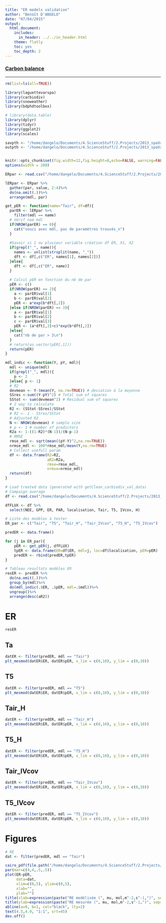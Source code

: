 ```yaml
---
title: "ER models validation"
author: "Benoît D'ANGELO"
date: "07/04/2015"
output:
  html_document:
    includes:
      in_header: ../../in_header.html
    theme: flatly
    toc: yes
    toc_depth: 2
---
```


<h3><a href="../CB_toc.html"> Carbon balance </a></h3>

***

```r
rm(list=ls(all=TRUE))

library(laguettevarspa)
library(carbiodiv)
library(snoweather)
library(bdphdtoolbox)

# library(data.table)
library(dplyr)
library(tidyr)
library(ggplot2)
library(scales)

savpth <- "/home/dangelo/Documents/4.ScienceStuff/2.Projects/2013_spaVar_LG/graphs/carbonbalance"
outpth <- "/home/dangelo/Documents/4.ScienceStuff/2.Projects/2013_spaVar_LG/data/processed"


knitr::opts_chunk$set(fig.width=12,fig.height=8,echo=FALSE, warning=FALSE,message=FALSE)
options(width = 200)
```

```r
ERpar <- read.csv("/home/dangelo/Documents/4.ScienceStuff/2.Projects/2013_spaVar_LG/data/processed/ER_mdlpar.csv")

lERpar <- ERpar %>%
  gather(par, value, 2:4)%>%
  do(na.omit(.))%>%
  arrange(mdl, par)
```


```r
get_pER <- function(name="Tair", df=df){
  parER <- lERpar %>%
    filter(mdl == name)
  # Vérif nom mdl
  if(NROW(parER) == 0){
    cat("souci avec mdl, pas de paramètres trouvés_n")
  }
  
  #Savoir si 1 ou plusieur variable création df ER, X1, X2
  if(grepl("_", name)){
    names <- unlist(strsplit(name, "_"))
    dft <- df[,c("ER", names[1], names[2])]
  }else{
    dft <- df[,c("ER", name)]
  }
  
  # Calcul pER en fonction du nb de par
  pER <- c()
  if(NROW(parER) == 2){
    a <- parER$val[1]
    b <- parER$val[2]
    pER <- a*exp(b*dft[,2])
  }else if(NROW(parER) == 3){
    a <- parER$val[1]
    b <- parER$val[2]
    c <- parER$val[3]
    pER <- (a*dft[,3]+c)*exp(b*dft[,2])
  }else{
    cat("nb de par > 3\n")
  }
  # return(as.vector(pER[,1]))
  return(pER)
}

mdl_indic <- function(Y, pY, mdl){
  mdl <- unique(mdl)
  if(grepl("_", mdl)){
    p <- 2
  }else{ p <- 1}
  # R2
  devmean <- Y-(mean(Y, na.rm=TRUE)) # deviation à la moyenne
  SSres <-sum((Y-pY)^2) # Total sum of squares
  SStot <- sum(devmean^2) # Residual sum of squares
  # 2 way to calculate
  R2 <- (SStot-SSres)/SStot 
  # R2 <- 1 - SSres/SStot
  # Adjusted R2
  N <- NROW(devmean) # sample size
  # p <- 1 # number of predictors
  R2a <- 1-((1-R2)*(N-1))/(N-p-1)
  # RMSE
  rmse_mdl <- sqrt(mean((pY-Y)^2,na.rm=TRUE))
  nrmse_mdl <- 100*rmse_mdl/mean(Y,na.rm=TRUE)
  # Collect usefull param
  df <- data.frame(R2=R2,
                   aR2=R2a,
                   rmse=rmse_mdl,
                   nrmse=nrmse_mdl)
  return(df)
}

```


```r
# Load treated data (generated with getClean_carbiodiv_val_data)
# Campaign average
df <- read.csv("/home/dangelo/Documents/4.ScienceStuff/2.Projects/2013_spaVar_LG/data/processed/cl_carbiodiv_val.csv")
```

```r
dfFLUX <- df %>%
  select(NEE, GPP, ER, PAR, localisation, Tair, T5, IVcov, H)

# Liste des modèles à tester
ER_par <- c("Tair", "T5", "Tair_H", "Tair_IVcov", "T5_H", "T5_IVcov")

predER <- data.frame()

for (j in ER_par){
    pER <- get_pER(j, dfFLUX)
    tpER <- data.frame(ER=df$ER, mdl=j, loc=df$localisation, pER=pER)
    predER <- rbind(predER,tpER)
}
```

```r
# Tableau resultats modèles ER
resER <- predER %>%
  do(na.omit(.))%>%
  group_by(mdl)%>%
  do(mdl_indic(.$ER, .$pER, mdl=.$mdl))%>%
  ungroup()%>%
  arrange(desc(aR2))
```

# ER {.tabset}

```r
resER
```

## Ta

```r
datER <- filter(predER, mdl == "Tair")
plt_mesmod(datER$ER, datER$pER, x_lim = c(0,10), y_lim = c(0,10))
```

## T5

```r
datER <- filter(predER, mdl == "T5")
plt_mesmod(datER$ER, datER$pER, x_lim = c(0,10), y_lim = c(0,10))
```

## Tair_H

```r
datER <- filter(predER, mdl == "Tair_H")
plt_mesmod(datER$ER, datER$pER, x_lim = c(0,10), y_lim = c(0,10))
```

## T5_H

```r
datER <- filter(predER, mdl == "T5_H")
plt_mesmod(datER$ER, datER$pER, x_lim = c(0,10), y_lim = c(0,10))
```

## Tair_IVcov

```r
datER <- filter(predER, mdl == "Tair_IVcov")
plt_mesmod(datER$ER, datER$pER, x_lim = c(0,10), y_lim = c(0,10))
```

## T5_IVcov

```r
datER <- filter(predER, mdl == "T5_IVcov")
plt_mesmod(datER$ER, datER$pER, x_lim = c(0,10), y_lim = c(0,10))
```



# Figures

```r
# RE
dat <- filter(predER, mdl == "Tair")

cairo_pdf(file.path("/home/dangelo/Documents/4.ScienceStuff/2.Projects/2013_spaVar_LG/graphs/carbonbalance/ecosyst/validation", "ER_Tair_val.pdf"), width=4, height=4)
par(mar=c(4,4,.5,.5))
plot(ER~pER,
     data=dat,
     xlim=c(0,5), ylim=c(0,5),
     xlab="",
     ylab="")
title(xlab=expression(paste("RE modélisée (", mu, mol,m^-2,s^-1,")", sep="")), line=2.5)
title(ylab=expression(paste("RE mesurée (", mu, mol,m^-2,s^-1,")", sep="")), line=2)
abline(a=0, b=1, col="black", lty=2)
text(4.5,4.9, "1:1", srt=45)
dev.off()
```


